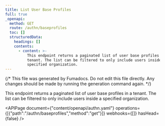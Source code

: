 ```yaml
---
title: List User Base Profiles
full: true
_openapi:
  method: GET
  route: /authn/baseprofiles
  toc: []
  structuredData:
    headings: []
    contents:
      - content: >-
          This endpoint returns a paginated list of user base profiles in a
          tenant. The list can be filtered to only include users inside a
          specified organization.
---
```


{/* This file was generated by Fumadocs. Do not edit this file directly. Any changes should be made by running the generation command again. */}

This endpoint returns a paginated list of user base profiles in a tenant. The list can be filtered to only include users inside a specified organization.

<APIPage document={"content/openapi/authn.yaml"} operations={[{"path":"/authn/baseprofiles","method":"get"}]} webhooks={[]} hasHead={false} />